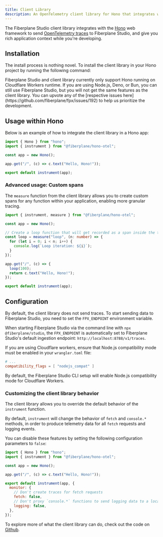 ```yaml
---
title: Client Library
description: An OpenTelemetry client library for Hono that integrates with Fiberplane Studio
---
```



The Fiberplane Studio client library integrates with the [Hono](https://hono.dev/) web framework to send [OpenTelemetry traces](https://opentelemetry.io/docs/concepts/signals/traces/) to Fiberplane Studio, and give you rich application context while you're developing.

<LinkCard
  title="View the code on GitHub"
  description=""
  href="https://github.com/fiberplane/fpx/tree/main/packages/client-library-otel"
  icon="external"
/>

## Installation

The install process is nothing novel. To install the client library in your Hono project by running the following command:

<PackageManagers pkg="@fiberplane/hono-otel" />

<Aside type="caution">
  Fiberplane Studio and client library currently only support Hono running on
  Cloudflare Workers runtime. If you are using Node.js, Deno, or Bun, you can
  still use Fiberplane Studio, but you will not get the same features as the
  client library. You can upvote any of the [respective issues
  here](https://github.com/fiberplane/fpx/issues/192) to help us prioritize the
  development.
</Aside>

## Usage within Hono

Below is an example of how to integrate the client library in a Hono app:

```ts ins={2,8} title="index.ts"
import { Hono } from "hono";
import { instrument } from "@fiberplane/hono-otel";

const app = new Hono();

app.get("/", (c) => c.text("Hello, Hono!"));

export default instrument(app);
```

### Advanced usage: Custom spans

The `measure` function from the client library allows you to create custom spans for any function within your application, enabling more granular tracing.

```ts ins={6-10} title="index.ts"
import { instrument, measure } from "@fiberplane/hono-otel";

const app = new Hono();

// Create a loop function that will get recorded as a span inside the trace for a incoming given request
const loop = measure("loop", (n: number) => {
  for (let i = 0; i < n; i++) {
    console.log(`Loop iteration: ${i}`);
  }
});

app.get("/", (c) => {
  loop(100);
  return c.text("Hello, Hono!");
});

export default instrument(app);
```

## Configuration

By default, the client library does not send traces. To start sending data to Fiberplane Studio, you need to set the `FPX_ENDPOINT` environment variable.

When starting Fiberplane Studio via the command line with `npx @fiberplane/studio`, the `FPX_ENDPOINT` is automatically set to Fiberplane Studio's default ingestion endpoint: `http://localhost:8788/v1/traces`.

If you are using Cloudflare workers, ensure that Node.js compatibility mode must be enabled in your `wrangler.toml` file:

```toml title="wrangler.toml"
# ...
compatibility_flags = [ "nodejs_compat" ]
```

By default, the Fiberplane Studio CLI setup will enable Node.js compatibility mode for Cloudflare Workers.

### Customizing the client library behavior

The client library allows you to override the default behavior of the `instrument` function.

By default, `instrument` will change the behavior of `fetch` and `console.*` methods, in order to produce telemetry data for all `fetch` requests and logging events.

You can disable these features by setting the following configuration parameters to `false`:

```js ins={9-14} title="index.ts"
import { Hono } from "hono";
import { instrument } from "@fiberplane/hono-otel";

const app = new Hono();

app.get("/", (c) => c.text("Hello, Hono!"));

export default instrument(app, {
  monitor: {
    // Don't create traces for fetch requests
    fetch: false,
    // Don't proxy `console.*` functions to send logging data to a local FPX server
    logging: false,
  },
});
```

To explore more of what the client library can do, check out the code on [Github](https://github.com/fiberplane/fpx/tree/main/packages/client-library-otel).
